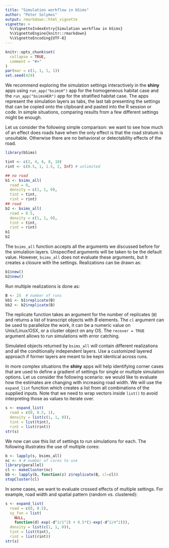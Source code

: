 ```yaml
---
title: "Simulation workflow in bSims"
author: "Peter Solymos"
output: rmarkdown::html_vignette
vignette: >
  %\VignetteIndexEntry{Simulation workflow in bSims}
  %\VignetteEngine{knitr::rmarkdown}
  %\VignetteEncoding{UTF-8}
---
```


```r
knitr::opts_chunk$set(
  collapse = TRUE,
  comment = "#>"
)
par(mar = c(1, 1, 1, 1))
set.seed(429)
```

We recommend exploring the simulation settings 
interactively in the **shiny** apps
using `run_app("bsimsH")` app for the homogeneous habitat case and
the `run_app("bsimsHER")` app for the stratified habitat case.
The apps represent the simulation layers as tabs,
the last tab presenting the settings that can be copied onto the 
clipboard and pasted into the R session or code.
In simple situations, comparing results from a few different settings
might be enough.

Let us consider the following simple comparison: we want to
see how much of an effect does roads have when the only 
effect is that the road stratum is unsuitable. Otherwise there
are no behavioral or detectability effects of the road.

```r
library(bSims)

tint <- c(2, 4, 6, 8, 10)
rint <- c(0.5, 1, 1.5, 2, Inf) # unlimited

## no road
b1 <- bsims_all(
  road = 0,
  density = c(1, 1, 0),
  tint = tint,
  rint = rint)
## road
b2 <- bsims_all(
  road = 0.5,
  density = c(1, 1, 0),
  tint = tint,
  rint = rint)
b1
b2
```

The `bsims_all` function accepts all the arguments we discussed
before for the simulation layers. Unspecified arguments
will be taken to be the default value.
However, `bsims_all` does not evaluate these arguments,
but it creates a closure with the settings.
Realizations can be drawn as:

```r
b1$new()
b2$new()
```

Run multiple realizations is done as:

```r
B <- 25  # number of runs
bb1 <- b1$replicate(B)
bb2 <- b2$replicate(B)
```

The replicate function takes an argument for the
number of replicates (`B`) and returns a list of transcript objects
with $B$ elements.
The `cl` argument can be used to parallelize the work,
it can be a numeric value on Unix/Linux/OSX, or a cluster object on any OS.
The `recover = TRUE` argument allows to run simulations with error
catching.

Simulated objects returned by `bsims_all` will contain different 
realizations and all the conditionally independent layers. 
Use a customized layered approach if former layers are meant to be kept 
identical across runs.

In more complex situations the **shiny** apps will help identifying
corner cases that are used to define a gradient of settings
for single or multiple simulation options.
Let us consider the following scenario:
we would like to evaluate how the estimates are changing with
increasing road width. We will use the `expand_list` function
which creates a list from all combinations of the supplied inputs.
Note that we need to wrap vectors inside `list()` to avoid
interpreting those as values to iterate over.

```r
s <- expand_list(
  road = c(0, 0.5, 1),
  density = list(c(1, 1, 0)),
  tint = list(tint),
  rint = list(rint))
str(s)

```

We now can use this list of settings to run simulations for each.
The following illustrates the use of multiple cores:

```r
b <- lapply(s, bsims_all)
nc <- 4 # number of cores to use
library(parallel)
cl <- makeCluster(nc)
bb <- lapply(b, function(z) z$replicate(B, cl=cl))
stopCluster(cl)
```

In some cases, we want to evaluate crossed effects of multiple
settings. For example, road width and spatial pattern (random vs. clustered):

```r
s <- expand_list(
  road = c(0, 0.5),
  xy_fun = list(
    NULL,
    function(d) exp(-d^2/1^2) + 0.5*(1-exp(-d^2/4^2))),
  density = list(c(1, 1, 0)),
  tint = list(tint),
  rint = list(rint))
str(s)
```


